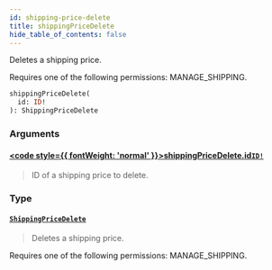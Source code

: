 ```yaml
---
id: shipping-price-delete
title: shippingPriceDelete
hide_table_of_contents: false
---
```








Deletes a shipping price. 

Requires one of the following permissions: MANAGE_SHIPPING.

```graphql
shippingPriceDelete(
  id: ID!
): ShippingPriceDelete
```


### Arguments

#### [<code style={{ fontWeight: 'normal' }}>shippingPriceDelete.<b>id</b></code>](#)<Bullet />[`ID!`](../../../developer/api-reference/scalars/id) <Badge class="secondary" text="non-null"/> <Badge class="secondary" text="scalar"/>
> ID of a shipping price to delete.
> 

### Type

#### [`ShippingPriceDelete`](../../../developer/api-reference/objects/shipping-price-delete) <Badge class="secondary" text="object"/>
> Deletes a shipping price. 

Requires one of the following permissions: MANAGE_SHIPPING.
> 





